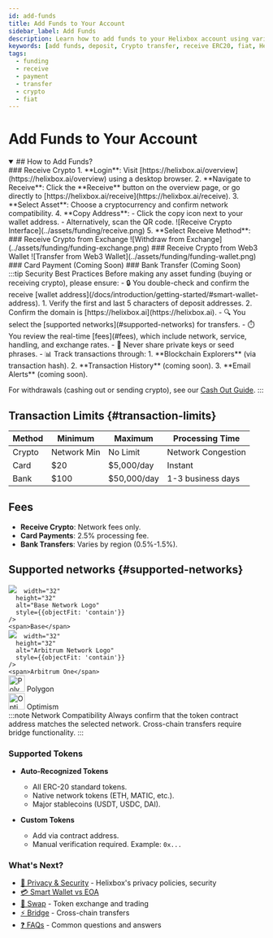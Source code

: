 ```yaml
---
id: add-funds
title: Add Funds to Your Account
sidebar_label: Add Funds
description: Learn how to add funds to your Helixbox account using various payment methods
keywords: [add funds, deposit, Crypto transfer, receive ERC20, fiat, Helixbox]
tags:
  - funding
  - receive 
  - payment
  - transfer
  - crypto
  - fiat
---
```



# Add Funds to Your Account
<details open='true'>
<summary>
## How to Add Funds?
</summary>
<Tabs>
<TabItem value="crypto" label="Receive Crypto" default>
  ### Receive Crypto
  1. **Login**: Visit [https://helixbox.ai/overview](https://helixbox.ai/overview) using a desktop browser.
  2. **Navigate to Receive**: Click the **Receive** button on the overview page, or go directly to [https://helixbox.ai/receive](https://helixbox.ai/receive).
  3. **Select Asset**: Choose a cryptocurrency and confirm network compatibility.
  4. **Copy Address**:  
    - Click the copy icon next to your wallet address.
    - Alternatively, scan the QR code.
  ![Receive Crypto Interface](../assets/funding/receive.png)  
  5. **Select Receive Method**:  
    <Tabs>
      <TabItem value="exchange" label="Exchange">
        ### Receive Crypto from Exchange
        ![Withdraw from Exchange](../assets/funding/funding-exchange.png)
      </TabItem>  
       <TabItem value="web3-wallet" label="Web3 Wallet">
        ### Receive Crypto from Web3 Wallet
         ![Transfer from Web3 Wallet](../assets/funding/funding-wallet.png)
      </TabItem>  
    </Tabs>
</TabItem>

<TabItem value="card" label="Card Payment">
  ### Card Payment (Coming Soon)
</TabItem>

<TabItem value="bank" label="Bank Transfer">
  ### Bank Transfer (Coming Soon)
</TabItem>
</Tabs>
</details>
:::tip Security Best Practices
Before making any asset funding (buying or receiving crypto), please ensure:
- 🔒 You double-check and confirm the receive [wallet address](/docs/introduction/getting-started/#smart-wallet-address).
  1. Verify the first and last 5 characters of deposit addresses. 
  2. Confirm the domain is [https://helixbox.ai](https://helixbox.ai).
- 🔍 You select the [supported networks](#supported-networks) for transfers.
- ⏱️ You review the real-time [fees](#fees), which include network, service, handling, and exchange rates.
- 📧 Never share private keys or seed phrases.
- 📊 Track transactions through:
    1. **Blockchain Explorers** (via transaction hash).
    2. **Transaction History** (coming soon).
    3. **Email Alerts** (coming soon).

For withdrawals (cashing out or sending crypto), see our [Cash Out Guide](./cash-out-crypto).
::: 


##  Transaction Limits {#transaction-limits}

| Method  | Minimum     | Maximum          | Processing Time       |
|---------|-------------|------------------|-----------------------|
| Crypto  | Network Min | No Limit         | Network Congestion    |
| Card    | $20         | $5,000/day       | Instant               |
| Bank    | $100        | $50,000/day      | 1-3 business days     |

## Fees
- **Receive Crypto**: Network fees only.
- **Card Payments**: 2.5% processing fee.
- **Bank Transfers**: Varies by region (0.5%-1.5%).


## Supported networks {#supported-networks}

<div style={{display: 'flex', flexDirection: 'column', gap: '12px', margin: '24px'}}>
  <div style={{display: 'flex', alignItems: 'center', gap: '12px'}}>
    <img 
         src="https://helixbox.ai/_next/image?url=https%3A%2F%2Fcoin-images.coingecko.com%2Fasset_platforms%2Fimages%2F131%2Flarge%2Fbase-network.png%3F1720533039&w=64&q=75&dpl=dpl_47wih5NBVEQx3mubAcjTSy18Q1AR" 

      width="32"
      height="32" 
      alt="Base Network Logo"
      style={{objectFit: 'contain'}}
    />
    <span>Base</span>
  </div>
  
  <div style={{display: 'flex', alignItems: 'center', gap: '12px'}}>
    <img 
         src="https://helixbox.ai/_next/image?url=https%3A%2F%2Fcoin-images.coingecko.com%2Fasset_platforms%2Fimages%2F33%2Flarge%2FAO_logomark.png%3F1706606717&w=32&q=75&dpl=dpl_47wih5NBVEQx3mubAcjTSy18Q1AR" 

      width="32"
      height="32"
      alt="Arbitrum Network Logo"
      style={{objectFit: 'contain'}}
    />
    <span>Arbitrum One</span>
  </div>

  <div style={{display: 'flex', alignItems: 'center', gap: '12px'}}>
    <img 
src="https://helixbox.ai/_next/image?url=https%3A%2F%2Fcoin-images.coingecko.com%2Fasset_platforms%2Fimages%2F15%2Flarge%2Fpolygon_pos.png%3F1706606645&w=64&q=75&dpl=dpl_47wih5NBVEQx3mubAcjTSy18Q1AR" 
      width="32"
      height="32"
      alt="Polygon Network Logo"
      style={{objectFit: 'contain'}}
    />
    <span>Polygon</span>
  </div>

  <div style={{display: 'flex', alignItems: 'center', gap: '12px'}}>
    <img 
    src="https://helixbox.ai/_next/image?url=https%3A%2F%2Fcoin-images.coingecko.com%2Fasset_platforms%2Fimages%2F41%2Flarge%2Foptimism.png%3F1706606778&w=48&q=75&dpl=dpl_47wih5NBVEQx3mubAcjTSy18Q1AR"    
    width="32"
      height="32"
      alt="Optimism Network Logo"
      style={{objectFit: 'contain'}}
    />
    <span>Optimism</span>
  </div>
</div>
:::note Network Compatibility
Always confirm that the token contract address matches the selected network. Cross-chain transfers require bridge functionality.
:::


### Supported Tokens
- **Auto-Recognized Tokens**
  - All ERC-20 standard tokens.
  - Native network tokens (ETH, MATIC, etc.).
  - Major stablecoins (USDT, USDC, DAI).

- **Custom Tokens**
  - Add via contract address.
  - Manual verification required. Example: `0x...` 



### What's Next?
- [🔐 Privacy & Security](/docs/introduction/privacy-security) - Helixbox's privacy policies, security
- [💳 Smart Wallet vs EOA](/docs/faqs/smart-wallet-faq)
- [🔄 Swap](/docs/swap) - Token exchange and trading
- [⚡ Bridge](/docs/bridge) - Cross-chain transfers
- [❓ FAQs](/docs/faqs/smart-wallet-faq) - Common questions and answers


